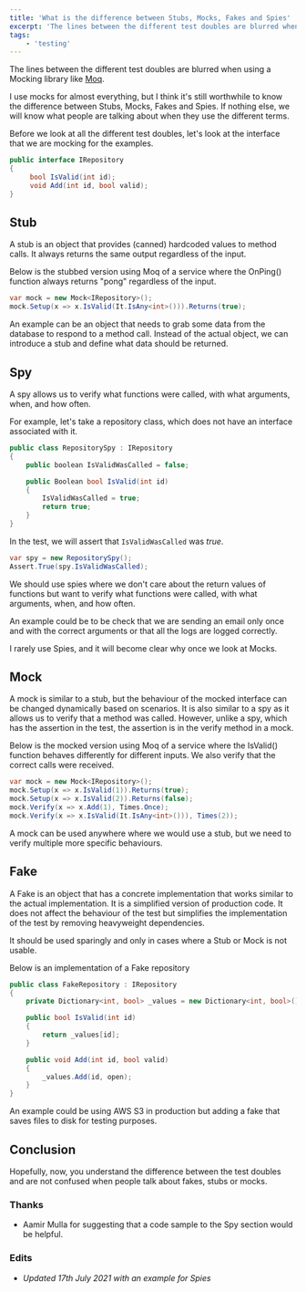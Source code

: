 ```yaml
---
title: 'What is the difference between Stubs, Mocks, Fakes and Spies'
excerpt: 'The lines between the different test doubles are blurred when you use a Mocking library like MOQ. We can use Mocks for almost everything, but whats the difference between Stubs, Mocks, Fakes and Spies'
tags:
    - 'testing'
---
```


The lines between the different test doubles are blurred when using a Mocking library like [Moq](https://github.com/moq/moq4).

I use mocks for almost everything, but I think it's still worthwhile to know the difference between Stubs, Mocks, Fakes and Spies. If nothing else, we will know what people are talking about when they use the different terms.

Before we look at all the different test doubles, let's look at the interface that we are mocking for the examples.

```csharp
public interface IRepository
{
     bool IsValid(int id);
     void Add(int id, bool valid);
}
```

## Stub

A stub is an object that provides (canned) hardcoded values to method calls. It always returns the same output regardless of the input.

Below is the stubbed version using Moq of a service where the OnPing() function always returns "pong" regardless of the input.

```csharp
var mock = new Mock<IRepository>();
mock.Setup(x => x.IsValid(It.IsAny<int>())).Returns(true);
```

An example can be an object that needs to grab some data from the database to respond to a method call. Instead of the actual object, we can introduce a stub and define what data should be returned.

## Spy

A spy allows us to verify what functions were called, with what arguments, when, and how often.

For example, let's take a repository class, which does not have an interface associated with it.

```csharp
public class RepositorySpy : IRepository
{
    public boolean IsValidWasCalled = false;

    public Boolean bool IsValid(int id)
    {
        IsValidWasCalled = true;
        return true;
    }
}
```

In the test, we will assert that `IsValidWasCalled` was _true_.

```csharp
var spy = new RepositorySpy();
Assert.True(spy.IsValidWasCalled);
```

We should use spies where we don't care about the return values of functions but want to verify what functions were called, with what arguments, when, and how often.

An example could be to be check that we are sending an email only once and with the correct arguments or that all the logs are logged correctly.

I rarely use Spies, and it will become clear why once we look at Mocks.

## Mock

A mock is similar to a stub, but the behaviour of the mocked interface can be changed dynamically based on scenarios. It is also similar to a spy as it allows us to verify that a method was called. However, unlike a spy, which has the assertion in the test, the assertion is in the verify method in a mock.

Below is the mocked version using Moq of a service where the IsValid() function behaves differently for different inputs. We also verify that the correct calls were received.

```csharp
var mock = new Mock<IRepository>();
mock.Setup(x => x.IsValid(1)).Returns(true);
mock.Setup(x => x.IsValid(2)).Returns(false);
mock.Verify(x => x.Add(1), Times.Once);
mock.Verify(x => x.IsValid(It.IsAny<int>())), Times(2));
```

A mock can be used anywhere where we would use a stub, but we need to verify multiple more specific behaviours.

## Fake

A Fake is an object that has a concrete implementation that works similar to the actual implementation. It is a simplified version of production code. It does not affect the behaviour of the test but simplifies the implementation of the test by removing heavyweight dependencies.

It should be used sparingly and only in cases where a Stub or Mock is not usable.

Below is an implementation of a Fake repository

```csharp
public class FakeRepository : IRepository
{
    private Dictionary<int, bool> _values = new Dictionary<int, bool>();

    public bool IsValid(int id)
    {
        return _values[id];
    }

    public void Add(int id, bool valid)
    {
        _values.Add(id, open);
    }
}
```

An example could be using AWS S3 in production but adding a fake that saves files to disk for testing purposes.

## Conclusion

Hopefully, now, you understand the difference between the test doubles and are not confused when people talk about fakes, stubs or mocks.

### Thanks

-   Aamir Mulla for suggesting that a code sample to the Spy section would be helpful.

### Edits

-   _Updated 17th July 2021 with an example for Spies_
